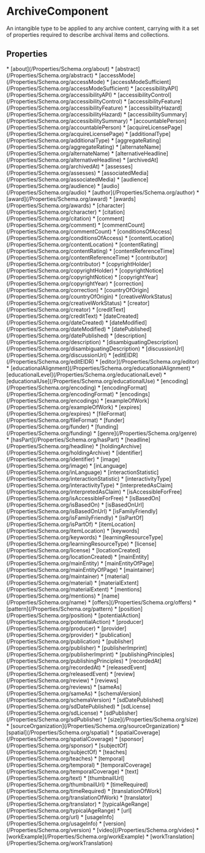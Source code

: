  
# ArchiveComponent

An intangible type to be applied to any archive content, carrying with it a set of properties required to describe archival items and collections.

## Properties

<Grid>
* [about](/Properties/Schema.org/about)
* [abstract](/Properties/Schema.org/abstract)
* [accessMode](/Properties/Schema.org/accessMode)
* [accessModeSufficient](/Properties/Schema.org/accessModeSufficient)
* [accessibilityAPI](/Properties/Schema.org/accessibilityAPI)
* [accessibilityControl](/Properties/Schema.org/accessibilityControl)
* [accessibilityFeature](/Properties/Schema.org/accessibilityFeature)
* [accessibilityHazard](/Properties/Schema.org/accessibilityHazard)
* [accessibilitySummary](/Properties/Schema.org/accessibilitySummary)
* [accountablePerson](/Properties/Schema.org/accountablePerson)
* [acquireLicensePage](/Properties/Schema.org/acquireLicensePage)
* [additionalType](/Properties/Schema.org/additionalType)
* [aggregateRating](/Properties/Schema.org/aggregateRating)
* [alternateName](/Properties/Schema.org/alternateName)
* [alternativeHeadline](/Properties/Schema.org/alternativeHeadline)
* [archivedAt](/Properties/Schema.org/archivedAt)
* [assesses](/Properties/Schema.org/assesses)
* [associatedMedia](/Properties/Schema.org/associatedMedia)
* [audience](/Properties/Schema.org/audience)
* [audio](/Properties/Schema.org/audio)
* [author](/Properties/Schema.org/author)
* [award](/Properties/Schema.org/award)
* [awards](/Properties/Schema.org/awards)
* [character](/Properties/Schema.org/character)
* [citation](/Properties/Schema.org/citation)
* [comment](/Properties/Schema.org/comment)
* [commentCount](/Properties/Schema.org/commentCount)
* [conditionsOfAccess](/Properties/Schema.org/conditionsOfAccess)
* [contentLocation](/Properties/Schema.org/contentLocation)
* [contentRating](/Properties/Schema.org/contentRating)
* [contentReferenceTime](/Properties/Schema.org/contentReferenceTime)
* [contributor](/Properties/Schema.org/contributor)
* [copyrightHolder](/Properties/Schema.org/copyrightHolder)
* [copyrightNotice](/Properties/Schema.org/copyrightNotice)
* [copyrightYear](/Properties/Schema.org/copyrightYear)
* [correction](/Properties/Schema.org/correction)
* [countryOfOrigin](/Properties/Schema.org/countryOfOrigin)
* [creativeWorkStatus](/Properties/Schema.org/creativeWorkStatus)
* [creator](/Properties/Schema.org/creator)
* [creditText](/Properties/Schema.org/creditText)
* [dateCreated](/Properties/Schema.org/dateCreated)
* [dateModified](/Properties/Schema.org/dateModified)
* [datePublished](/Properties/Schema.org/datePublished)
* [description](/Properties/Schema.org/description)
* [disambiguatingDescription](/Properties/Schema.org/disambiguatingDescription)
* [discussionUrl](/Properties/Schema.org/discussionUrl)
* [editEIDR](/Properties/Schema.org/editEIDR)
* [editor](/Properties/Schema.org/editor)
* [educationalAlignment](/Properties/Schema.org/educationalAlignment)
* [educationalLevel](/Properties/Schema.org/educationalLevel)
* [educationalUse](/Properties/Schema.org/educationalUse)
* [encoding](/Properties/Schema.org/encoding)
* [encodingFormat](/Properties/Schema.org/encodingFormat)
* [encodings](/Properties/Schema.org/encodings)
* [exampleOfWork](/Properties/Schema.org/exampleOfWork)
* [expires](/Properties/Schema.org/expires)
* [fileFormat](/Properties/Schema.org/fileFormat)
* [funder](/Properties/Schema.org/funder)
* [funding](/Properties/Schema.org/funding)
* [genre](/Properties/Schema.org/genre)
* [hasPart](/Properties/Schema.org/hasPart)
* [headline](/Properties/Schema.org/headline)
* [holdingArchive](/Properties/Schema.org/holdingArchive)
* [identifier](/Properties/Schema.org/identifier)
* [image](/Properties/Schema.org/image)
* [inLanguage](/Properties/Schema.org/inLanguage)
* [interactionStatistic](/Properties/Schema.org/interactionStatistic)
* [interactivityType](/Properties/Schema.org/interactivityType)
* [interpretedAsClaim](/Properties/Schema.org/interpretedAsClaim)
* [isAccessibleForFree](/Properties/Schema.org/isAccessibleForFree)
* [isBasedOn](/Properties/Schema.org/isBasedOn)
* [isBasedOnUrl](/Properties/Schema.org/isBasedOnUrl)
* [isFamilyFriendly](/Properties/Schema.org/isFamilyFriendly)
* [isPartOf](/Properties/Schema.org/isPartOf)
* [itemLocation](/Properties/Schema.org/itemLocation)
* [keywords](/Properties/Schema.org/keywords)
* [learningResourceType](/Properties/Schema.org/learningResourceType)
* [license](/Properties/Schema.org/license)
* [locationCreated](/Properties/Schema.org/locationCreated)
* [mainEntity](/Properties/Schema.org/mainEntity)
* [mainEntityOfPage](/Properties/Schema.org/mainEntityOfPage)
* [maintainer](/Properties/Schema.org/maintainer)
* [material](/Properties/Schema.org/material)
* [materialExtent](/Properties/Schema.org/materialExtent)
* [mentions](/Properties/Schema.org/mentions)
* [name](/Properties/Schema.org/name)
* [offers](/Properties/Schema.org/offers)
* [pattern](/Properties/Schema.org/pattern)
* [position](/Properties/Schema.org/position)
* [potentialAction](/Properties/Schema.org/potentialAction)
* [producer](/Properties/Schema.org/producer)
* [provider](/Properties/Schema.org/provider)
* [publication](/Properties/Schema.org/publication)
* [publisher](/Properties/Schema.org/publisher)
* [publisherImprint](/Properties/Schema.org/publisherImprint)
* [publishingPrinciples](/Properties/Schema.org/publishingPrinciples)
* [recordedAt](/Properties/Schema.org/recordedAt)
* [releasedEvent](/Properties/Schema.org/releasedEvent)
* [review](/Properties/Schema.org/review)
* [reviews](/Properties/Schema.org/reviews)
* [sameAs](/Properties/Schema.org/sameAs)
* [schemaVersion](/Properties/Schema.org/schemaVersion)
* [sdDatePublished](/Properties/Schema.org/sdDatePublished)
* [sdLicense](/Properties/Schema.org/sdLicense)
* [sdPublisher](/Properties/Schema.org/sdPublisher)
* [size](/Properties/Schema.org/size)
* [sourceOrganization](/Properties/Schema.org/sourceOrganization)
* [spatial](/Properties/Schema.org/spatial)
* [spatialCoverage](/Properties/Schema.org/spatialCoverage)
* [sponsor](/Properties/Schema.org/sponsor)
* [subjectOf](/Properties/Schema.org/subjectOf)
* [teaches](/Properties/Schema.org/teaches)
* [temporal](/Properties/Schema.org/temporal)
* [temporalCoverage](/Properties/Schema.org/temporalCoverage)
* [text](/Properties/Schema.org/text)
* [thumbnailUrl](/Properties/Schema.org/thumbnailUrl)
* [timeRequired](/Properties/Schema.org/timeRequired)
* [translationOfWork](/Properties/Schema.org/translationOfWork)
* [translator](/Properties/Schema.org/translator)
* [typicalAgeRange](/Properties/Schema.org/typicalAgeRange)
* [url](/Properties/Schema.org/url)
* [usageInfo](/Properties/Schema.org/usageInfo)
* [version](/Properties/Schema.org/version)
* [video](/Properties/Schema.org/video)
* [workExample](/Properties/Schema.org/workExample)
* [workTranslation](/Properties/Schema.org/workTranslation)
</Grid>

